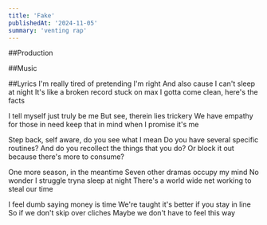 ```yaml
---
title: 'Fake'
publishedAt: '2024-11-05'
summary: 'venting rap'
---
```




##Production


##Music


##Lyrics
I'm really tired of pretending I'm right
And also cause I can't sleep at night
It's like a broken record stuck on max
I gotta come clean, here's the facts

I tell myself just truly be me
But see, therein lies trickery
We have empathy for those in need
keep that in mind when I promise it's me

Step back, self aware, do you see what I mean
Do you have several specific routines?
And do you recollect the things that you do?
Or block it out because there's more to consume?

One more season, in the meantime
Seven other dramas occupy my mind
No wonder I struggle tryna sleep at night
There's a world wide net working to steal our time

I feel dumb saying money is time
We're taught it's better if you stay in line
So if we don't skip over cliches
Maybe we don't have to feel this way